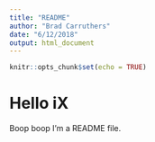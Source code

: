 ```yaml
---
title: "README"
author: "Brad Carruthers"
date: "6/12/2018"
output: html_document
---
```


```r
knitr::opts_chunk$set(echo = TRUE)
```

# Hello iX

Boop boop I'm a README file.
